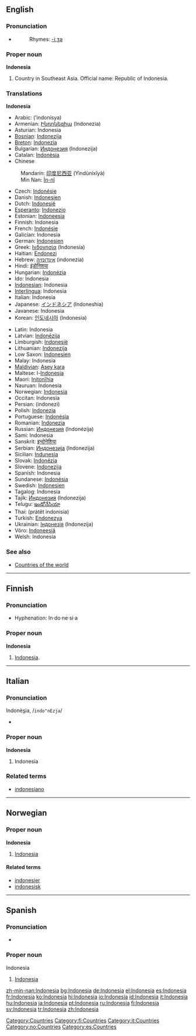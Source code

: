 ==English==
{{wikipedia}}

===Pronunciation===
*{{IPA|/ˌɪn.dəˈni.ʒʌ/}}
*:Rhymes: [[Rhymes:English:-iːʒə|-iːʒə]]

===Proper noun===
'''Indonesia'''
# Country in Southeast Asia. Official name: Republic of Indonesia.

===Translations===
<!--DefA-->'''Indonesia'''
{{top}}
*Arabic: {{ARchar|[[إندونيسيا]]}} (’indonísya) {{f}}
*Armenian: [[Ինդոնեզիա]] (Indonezia)
*Asturian: Indonesia {{f}}
*[[Bosnian]]: [[Indonezija]] {{f}}
*[[Breton]]: [[Indonezia]]
*Bulgarian: [[Индонезия]] (Indonezija) {{f}}
*Catalan: [[Indonèsia]] {{f}}
*Chinese
:Mandarin: [[印度尼西亚]] (Yìndùníxīyà)
:Min Nan: [[Ìn-nî]]
*Czech: [[Indonésie]]
*Danish: [[Indonesien]]
*Dutch: [[Indonesië]] {{f}}
*[[Esperanto]]: [[Indonezio]]
*Estonian: [[Indoneesia]]
*Finnish: Indonesia
*French: [[Indonésie]] {{f}}
*Galician: Indonesia {{f}}
*German: [[Indonesien]] {{n}}
*Greek: [[Ινδονησία]] (Indonesía) {{f}}
*Haitian: [[Endonezi]]
*Hebrew: [[אינדונזיה]] (indonezia)
*Hindi: [[इंडोनिशया]]
*Hungarian: [[Indonézia]]
*Ido: Indonesia
*[[Indonesian]]: Indonesia
*[[Interlingua]]: Indonesia
*Italian: Indonesia {{f}}
*Japanese: [[インドネシア]] (Indoneshia)
*Javanese: Indonesia
*Korean: [[인도네시아]] (Indonesia)
{{mid}}
*Latin: Indonesia {{f}}
*Latvian: [[Indonēzija]] {{f}}
*Limburgish: [[Indonesië]]
*Lithuanian: [[Indonezija]]
*Low Saxon: [[Indonesien]]
*Malay: Indonesia
*[[Maldivian]]: [[Asey kara]]
*Maltese: l-[[Indonesja]]
*Maori: [[Initonīhia]]
*Nauruan: Indonesia
*Norwegian: [[#Norwegian|Indonesia]]
*Occitan: Indonesia {{f}}
*Persian: {{FAchar|[[اندونزی]]}} (indonezi)
*Polish: [[Indonezja]] {{f}}
*Portuguese: [[Indonésia]] {{f}}
*Romanian: [[Indonezia]] {{f}}
*Russian: [[Индонезия]] (Indonézija) {{f}}
*Sami: Indonesia
*Sanskrit: [[इन्दोनेशिया]]
*Serbian: [[Индонезија]] (Indonezija) {{f}}
*Sicilian: [[Indunesia]] {{f}}
*Slovak: [[Indonézia]] {{f}}
*Slovene: [[Indonezija]] {{f}}
*Spanish: Indonesia {{f}}
*Sundanese: [[Indonésia]]
*Swedish: [[Indonesien]]
*Tagalog: Indonesia
*Tajik: [[Индонезия]] (Indonezija)
*Telugu: [[ఇండోనేసియా]]
*Thai: {{THchar|[[ประเทศอินโดนีเซีย]]}} (pràtêt indonisia)
*Turkish: [[Endonezya]]
*Ukrainian: [[Індонезія]] (Indonezija) {{f}}
*Võro: [[Indoneesiä]]
*Welsh: Indonesia
{{bottom}}

===See also===
*[[Countries of the world]]
[[Category:Countries]]

----

==Finnish==

===Pronunciation===
*Hyphenation: In·do·ne·si·a

===Proper noun===
'''Indonesia'''
# [[Indonesia#English|Indonesia]].

[[Category:fi:Countries]]

----

==Italian==
===Pronunciation===
Indonè<u>s</u>ia, /<tt>indo"nEzja</tt>/
*{{IPA|/indoˈnɛzja/}}
===Proper noun===
'''Indonesia''' {{f}}

# Indonesia

===Related terms===
*[[indonesiano]]
[[Category:it:Countries]]

----

==Norwegian==
===Proper noun===
[[Category:no:Countries]]
'''Indonesia'''
#[[#English|Indonesia]]
====Related terms====
*[[indonesier]]
*[[indonesisk]]
----

==Spanish==
===Pronunciation===
*{{IPA|/ˌin.doˈne.sja/}}
===Proper noun===
[[Category:es:Countries]]
;Indonesia
#[[#English|Indonesia]]


[[zh-min-nan:Indonesia]]
[[bg:Indonesia]]
[[de:Indonesia]]
[[el:Indonesia]]
[[es:Indonesia]]
[[fr:Indonesia]]
[[ko:Indonesia]]
[[hi:Indonesia]]
[[io:Indonesia]]
[[id:Indonesia]]
[[it:Indonesia]]
[[hu:Indonesia]]
[[ja:Indonesia]]
[[pt:Indonesia]]
[[ru:Indonesia]]
[[fi:Indonesia]]
[[sv:Indonesia]]
[[tr:Indonesia]]
[[zh:Indonesia]]